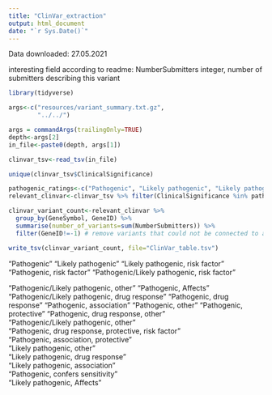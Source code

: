 ```yaml
---
title: "ClinVar_extraction"
output: html_document
date: "`r Sys.Date()`"
---
```


Data downloaded: 27.05.2021

interesting field according to readme:
NumberSubmitters       integer, number of submitters describing this variant


```r
library(tidyverse)

args<-c("resources/variant_summary.txt.gz",
        "../../")

args = commandArgs(trailingOnly=TRUE)
depth<-args[2]
in_file<-paste0(depth, args[1])

clinvar_tsv<-read_tsv(in_file)

unique(clinvar_tsv$ClinicalSignificance)

pathogenic_ratings<-c("Pathogenic", "Likely pathogenic", "Likely pathogenic, risk factor", "Pathogenic, risk factor", "Pathogenic/Likely pathogenic, risk factor")
relevant_clinvar<-clinvar_tsv %>% filter(ClinicalSignificance %in% pathogenic_ratings)

clinvar_variant_count<-relevant_clinvar %>% 
  group_by(GeneSymbol, GeneID) %>%
  summarise(number_of_variants=sum(NumberSubmitters)) %>%
  filter(GeneID!=-1) # remove variants that could not be connected to a single gene / without a clear gene ID

write_tsv(clinvar_variant_count, file="ClinVar_table.tsv")

```

"Pathogenic"
"Likely pathogenic"
"Likely pathogenic, risk factor"
"Pathogenic, risk factor"
"Pathogenic/Likely pathogenic, risk factor"


"Pathogenic/Likely pathogenic, other"
"Pathogenic, Affects"
"Pathogenic/Likely pathogenic, drug response"
"Pathogenic, drug response" 
"Pathogenic, association"
"Pathogenic, other"
"Pathogenic, protective"
"Pathogenic, drug response, other"                                      
"Pathogenic/Likely pathogenic, other"    
"Pathogenic, drug response, protective, risk factor"                    
"Pathogenic, association, protective"       
"Likely pathogenic, other"                                              
"Likely pathogenic, drug response"                                      
"Likely pathogenic, association"  
"Pathogenic, confers sensitivity"    
"Likely pathogenic, Affects" 



